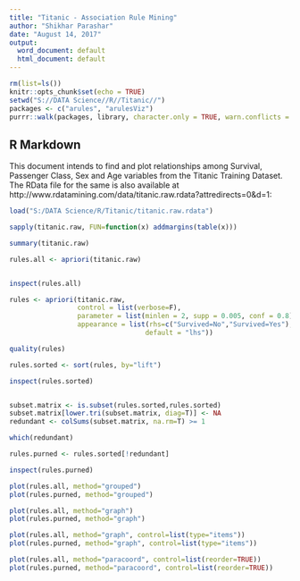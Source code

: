 ---
title: "Titanic - Association Rule Mining"
author: "Shikhar Parashar"
date: "August 14, 2017"
output:
  word_document: default
  html_document: default
---

```{r setup, include=FALSE}
rm(list=ls())
knitr::opts_chunk$set(echo = TRUE)
setwd("S://DATA Science//R//Titanic//")
packages <- c("arules", "arulesViz")
purrr::walk(packages, library, character.only = TRUE, warn.conflicts = FALSE)
```

## R Markdown

This document intends to find and plot relationships among Survival, Passenger Class, Sex and Age variables from the Titanic Training Dataset. The RData file for the same is also available at http://www.rdatamining.com/data/titanic.raw.rdata?attredirects=0&d=1:

```{r}

load("S:/DATA Science/R/Titanic/titanic.raw.rdata")

sapply(titanic.raw, FUN=function(x) addmargins(table(x)))

summary(titanic.raw)

rules.all <- apriori(titanic.raw)


inspect(rules.all)

rules <- apriori(titanic.raw,
                 control = list(verbose=F),
                 parameter = list(minlen = 2, supp = 0.005, conf = 0.8),
                 appearance = list(rhs=c("Survived=No","Survived=Yes"),
                                  default = "lhs"))

quality(rules)

rules.sorted <- sort(rules, by="lift")

inspect(rules.sorted)


subset.matrix <- is.subset(rules.sorted,rules.sorted)
subset.matrix[lower.tri(subset.matrix, diag=T)] <- NA
redundant <- colSums(subset.matrix, na.rm=T) >= 1

which(redundant)

rules.purned <- rules.sorted[!redundant]

inspect(rules.purned)

plot(rules.all, method="grouped")
plot(rules.purned, method="grouped")

plot(rules.all, method="graph")
plot(rules.purned, method="graph")

plot(rules.all, method="graph", control=list(type="items"))
plot(rules.purned, method="graph", control=list(type="items"))

plot(rules.all, method="paracoord", control=list(reorder=TRUE))
plot(rules.purned, method="paracoord", control=list(reorder=TRUE))

```

